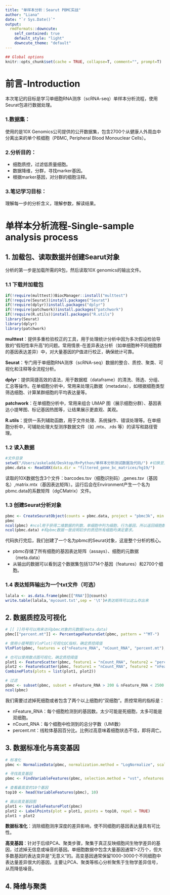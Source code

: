 ```yaml
---
title: "单样本分析：Searut PBMC实战"
author: "Liana"
date: "`r Sys.Date()`"
output:
  rmdformats::downcute:
    self_contained: true
    default_style: "light"
    downcute_theme: "default"
---
```



```r
## Global options
knitr::opts_chunk$set(cache = TRUE, collapse=T, comment="", prompt=T)
```

# **前言-Introduction**
本次笔记的目标是学习单细胞RNA测序（scRNA-seq）单样本分析流程，使用Seurat包进行数据处理。

### **1.数据集**：
使用的是10X Genomics公司提供的公开数据集，包含2700个从健康人外周血中分离出来的单个核细胞（PBMC, Peripheral Blood Monouclear Cells）。

### **2.分析目的**：
* 细胞质控，过滤低质量细胞。
* 数据降维，分群，寻找marker基因。
* 根据marker基因，对分群的细胞注释。

### **3.笔记学习目标**：
理解每一步的分析含义，理解参数，解读结果。

# **单样本分析流程-Single-sample analysis process**
## **1. 加载包、读取数据并创建Searut对象**
分析的第一步是加载所需的R包，然后读取10X genomics的输出文件。

### **1.1 下载并加载包**
```r
if(!require(multtest))BiocManager::install("multtest")
if(!require(Seurat))install.packages("Seurat")
if(!require(dplyr))install.packages("dplyr")
if(!require(patchwork))install.packages("patchwork")
if(!require(R.utils))install.packages("R.utils")
library(Seurat)
library(dplyr)
library(patchwork)
```

**multtest**：提供多重检验校正的工具，用于处理统计分析中因为多次假设检验导致的“假阳性率升高”的问题。常用情景-在差异表达分析（如单细胞种不同细胞群的基因表达差异）中，对大量基因的P值进行校正，确保统计可靠。

**Seurat**：专门用于单细胞RNA测序（scRNA-seq）数据的整合、质控、聚类、可视化和注释等全流程分析。

**dplyr**：提供简捷高效的语法，用于数据框（dataframe）的清洗、筛选、分组、汇总等操作。在单细胞分析中，常用来处理元数据（metadata），如根据细胞类型筛选细胞、计算某群细胞的平均表达量等。

**patchwork**：在单细胞分析中，常用来组合 UMAP 图（展示细胞分群）、基因表达小提琴图、标记基因热图等，让结果展示更直观、美观。

**R.utils**：提供一系列辅助函数，用于文件处理、系统操作、错误处理等。在单细胞分析中，可辅助处理大型测序数据文件（如 .mtx、.rds 等）的读写和路径管理。

### **1.2 读入数据**
```r
#文件目录
setwd("/Users/askeladd/Desktop/R+Python/单样本分析测试数据及代码/") #切换至工作目录
pbmc.data <- Read10X(data.dir = "filtered_gene_bc_matrices/hg19/")
```

读取的10X数据包含3个文件：barcodes.tsv（细胞识别码）,genes.tsv（基因名）,matrix.mtx（基因表达矩阵）。运行后会在Environment产生一个名为pbmc.data的系数矩阵（dgCMatrix）文件。

### **1.3 创建Seurat分析对象**
```r
pbmc <- CreateSeuratObject(counts = pbmc.data, project = "pbmc3k", min.cells = 3, min.features = 200)
pbmc
ncol(pbmc) #ncol用于获得二维数据的列数，单细胞中列为细胞，行为基因，所以返回细胞数。
ncol(pbmc.data) #和pbmc数据一致说明初步的质控所有细胞均满足要求。
```
代码执行完后，我们创建了一个名为pbmc的Seurat对象，这是整个分析的核心。

* pbmc存储了所有细胞的基因表达矩阵（assays）、细胞的元数据（meta.data）
* 从输出的数据可以看到这个数据集包括13714个基因（features）和2700个细胞。


### **1.4 表达矩阵输出为一个txt文件（可选）**
```r
lalala <- as.data.frame(pbmc[["RNA"]]@counts)
write.table(lalala,'mycount.txt',sep = '\t')#表达矩阵可以这么存出来
```



## **2. 数据质控及可视化**
```r
# [[ ]]符号可以用来访问pbmc对象的元数据(meta.data)
pbmc[["percent.mt"]] <- PercentageFeatureSet(pbmc, pattern = "^MT-")

# 使用小提琴图(VlnPlot)可视化QC指标，确定质控阈值
VlnPlot(pbmc, features = c("nFeature_RNA", "nCount_RNA", "percent.mt"), ncol = 3)

# 也可以使用散点图可视化，确定质控阈值
plot1 <- FeatureScatter(pbmc, feature1 = "nCount_RNA", feature2 = "percent.mt")
plot2 <- FeatureScatter(pbmc, feature1 = "nCount_RNA", feature2 = "nFeature_RNA")
CombinePlots(plots = list(plot1, plot2)) 

# 过滤
pbmc <- subset(pbmc, subset = nFeature_RNA > 200 & nFeature_RNA < 2500 & percent.mt < 5)   
ncol(pbmc)

```
我们需要过滤掉死细胞或者包含了两个以上细胞的“双细胞”。质控常用的指标是：

* nFeature_RNA：每个细胞检测到的基因数。太少可能是死细胞，太多可能是双细胞。
* nCount_RNA：每个细胞中检测到的总分字数（UMI数）
* percent.mt：线粒体基因百分比。比例过高意味着细胞状态不佳，即将凋亡。

## **3. 数据标准化与高变基因**
```r
# 标准化
pbmc <- NormalizeData(pbmc, normalization.method = "LogNormalize", scale.factor = 10000)

# 寻找高变基因
pbmc <- FindVariableFeatures(pbmc, selection.method = "vst", nfeatures = 2000)

# 查看最高变的10个基因
top10 <- head(VariableFeatures(pbmc), 10)

# 画出高变基因图
plot1 <- VariableFeaturePlot(pbmc)
plot2 <- LabelPoints(plot = plot1, points = top10, repel = TRUE)
plot1 + plot2
```

**数据标准化**：消除细胞测序深度的差异影响，使不同细胞的基因表达量具有可比性。

**高变基因**：针对于后续PCA、聚类步骤，聚集于真正反映细胞间生物学差异的基因，过滤掉无信息或噪音的基因。单细胞数据中包含大量基因通常1-2万个，但大多数基因的表达变异是“无意义”的。高变基因通常保留1000-3000个不同细胞中表达量差异很大的基因，主要让PCA、聚类等核心分析聚焦于生物学差异信号，从而降低噪音。

## **4. 降维与聚类**

